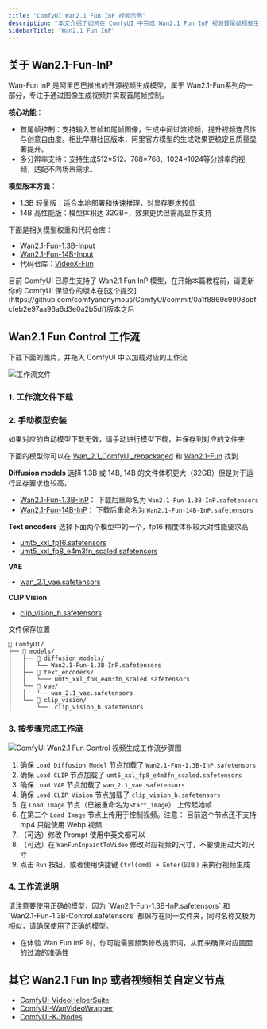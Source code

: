 ```yaml
---
title: "ComfyUI Wan2.1 Fun InP 视频示例"
description: "本文介绍了如何在 ComfyUI 中完成 Wan2.1 Fun InP 视频首尾帧视频生成示例"
sidebarTitle: "Wan2.1 Fun InP"
---
```


## 关于 Wan2.1-Fun-InP

Wan-Fun InP 是阿里巴巴推出的开源视频生成模型，属于 ​​Wan2.1-Fun​​ 系列的一部分，专注于通过图像生成视频并实现首尾帧控制。

**核心功能**：
- 首尾帧控制：支持输入首帧和尾帧图像，生成中间过渡视频，提升视频连贯性与创意自由度。相比早期社区版本，阿里官方模型的生成效果更稳定且质量显著提升。
- 多分辨率支持：支持生成512×512、768×768、1024×1024等分辨率的视频，适配不同场景需求。


**模型版本方面**：
- 1.3B 轻量版：适合本地部署和快速推理，对显存要求较低
- 14B 高性能版：模型体积达 32GB+，效果更优但需高显存支持

下面是相关模型权重和代码仓库：

- [Wan2.1-Fun-1.3B-Input](https://huggingface.co/alibaba-pai/Wan2.1-Fun-1.3B-Input)
- [Wan2.1-Fun-14B-Input](https://huggingface.co/alibaba-pai/Wan2.1-Fun-14B-Input)
- 代码仓库：[VideoX-Fun](https://github.com/aigc-apps/VideoX-Fun)


<Tip>
目前 ComfyUI 已原生支持了 Wan2.1 Fun InP 模型，在开始本篇教程前，请更新你的 ComfyUI 保证你的版本在[这个提交](https://github.com/comfyanonymous/ComfyUI/commit/0a1f8869c9998bbfcfeb2e97aa96a6d3e0a2b5df)版本之后
</Tip>

## Wan2.1 Fun Control 工作流

下载下面的图片，并拖入 ComfyUI 中以加载对应的工作流

![工作流文件](https://raw.githubusercontent.com/Comfy-Org/example_workflows/main/wan2.1_fun_inp/wan2.1_fun_inp.webp)

### 1. 工作流文件下载

### 2. 手动模型安装

如果对应的自动模型下载无效，请手动进行模型下载，并保存到对应的文件夹

下面的模型你可以在 [Wan_2.1_ComfyUI_repackaged](https://huggingface.co/Comfy-Org/Wan_2.1_ComfyUI_repackaged) 和 [Wan2.1-Fun](https://huggingface.co/collections/alibaba-pai/wan21-fun-67e4fb3b76ca01241eb7e334) 找到

**Diffusion models** 选择 1.3B 或 14B, 14B 的文件体积更大（32GB）但是对于运行显存要求也较高，
- [Wan2.1-Fun-1.3B-InP](https://huggingface.co/alibaba-pai/Wan2.1-Fun-1.3B-InP/resolve/main/diffusion_pytorch_model.safetensors?download=true)： 下载后重命名为 `Wan2.1-Fun-1.3B-InP.safetensors`
- [Wan2.1-Fun-14B-InP](https://huggingface.co/alibaba-pai/Wan2.1-Fun-14B-InP/resolve/main/diffusion_pytorch_model.safetensors?download=true)： 下载后重命名为 `Wan2.1-Fun-14B-InP.safetensors`

**Text encoders** 选择下面两个模型中的一个，fp16 精度体积较大对性能要求高
- [umt5_xxl_fp16.safetensors](https://huggingface.co/Comfy-Org/Wan_2.1_ComfyUI_repackaged/resolve/main/split_files/text_encoders/umt5_xxl_fp16.safetensors?download=true)
- [umt5_xxl_fp8_e4m3fn_scaled.safetensors](https://huggingface.co/Comfy-Org/Wan_2.1_ComfyUI_repackaged/resolve/main/split_files/text_encoders/umt5_xxl_fp8_e4m3fn_scaled.safetensors?download=true)

**VAE**
- [wan_2.1_vae.safetensors](https://huggingface.co/Comfy-Org/Wan_2.1_ComfyUI_repackaged/resolve/main/split_files/vae/wan_2.1_vae.safetensors?download=true)

**CLIP Vision** 
- [clip_vision_h.safetensors](https://huggingface.co/Comfy-Org/Wan_2.1_ComfyUI_repackaged/resolve/main/split_files/clip_vision/clip_vision_h.safetensors?download=true)

文件保存位置
```
📂 ComfyUI/
├── 📂 models/
│   ├── 📂 diffusion_models/
│   │   └── Wan2.1-Fun-1.3B-InP.safetensors
│   ├── 📂 text_encoders/
│   │   └─── umt5_xxl_fp8_e4m3fn_scaled.safetensors
│   └── 📂 vae/
│   │   └── wan_2.1_vae.safetensors
│   └── 📂 clip_vision/
│       └──  clip_vision_h.safetensors                 
```

### 3. 按步骤完成工作流

![ComfyUI Wan2.1 Fun Control 视频生成工作流步骤图](/images/tutorial/video/wan/fun_inp_flow_diagram.png)

1. 确保 `Load Diffusion Model` 节点加载了 `Wan2.1-Fun-1.3B-InP.safetensors`
2. 确保 `Load CLIP` 节点加载了 `umt5_xxl_fp8_e4m3fn_scaled.safetensors`
3. 确保 `Load VAE` 节点加载了 `wan_2.1_vae.safetensors`
4. 确保 `Load CLIP Vision` 节点加载了 `clip_vision_h.safetensors `
5. 在 `Load Image` 节点（已被重命名为`Start_image`） 上传起始帧
6. 在第二个 `Load Image` 节点上传用于控制视频。注意： 目前这个节点还不支持 mp4 只能使用 Webp 视频
7. （可选）修改 Prompt 使用中英文都可以
8. （可选）在 `WanFunInpaintToVideo` 修改对应视频的尺寸，不要使用过大的尺寸
9. 点击 `Run` 按钮，或者使用快捷键 `Ctrl(cmd) + Enter(回车)` 来执行视频生成

### 4. 工作流说明

<Tip>
请注意要使用正确的模型，因为 `Wan2.1-Fun-1.3B-InP.safetensors` 和  `Wan2.1-Fun-1.3B-Control.safetensors` 都保存在同一文件夹，同时名称又极为相似，请确保使用了正确的模型。
</Tip>

- 在体验 Wan Fun InP 时，你可能需要频繁修改提示词，从而来确保对应画面的过渡的准确性

## 其它 Wan2.1 Fun Inp 或者视频相关自定义节点

- [ComfyUI-VideoHelperSuite](https://github.com/Kosinkadink/ComfyUI-VideoHelperSuite) 
- [ComfyUI-WanVideoWrapper](https://github.com/kijai/ComfyUI-WanVideoWrapper)
- [ComfyUI-KJNodes](https://github.com/kijai/ComfyUI-KJNodes)